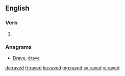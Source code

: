 ==English==

===Verb===
{{head|en|verb form}}

# {{en-past of|rave}}

===Anagrams===
* [[Drave#English|Drave]], [[drave#English|drave]]

[[de:raved]]
[[fr:raved]]
[[ku:raved]]
[[mg:raved]]
[[sv:raved]]
[[vi:raved]]